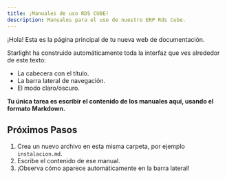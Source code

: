 ```yaml
---
title: ¡Manuales de uso RDS CUBE!
description: Manuales para el uso de nuestro ERP Rds Cube.
---
```


¡Hola! Esta es la página principal de tu nueva web de documentación.

Starlight ha construido automáticamente toda la interfaz que ves alrededor de este texto:
- La cabecera con el título.
- La barra lateral de navegación.
- El modo claro/oscuro.

**Tu única tarea es escribir el contenido de los manuales aquí, usando el formato Markdown.**

## Próximos Pasos

1.  Crea un nuevo archivo en esta misma carpeta, por ejemplo `instalacion.md`.
2.  Escribe el contenido de ese manual.
3.  ¡Observa cómo aparece automáticamente en la barra lateral!